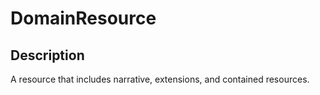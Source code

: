 # DomainResource
 ## Description 
 A resource that includes narrative, extensions, and contained resources.